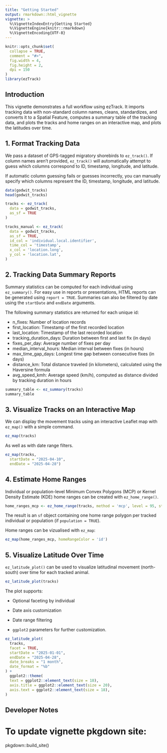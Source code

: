 ```yaml
---
title: "Getting Started"
output: rmarkdown::html_vignette
vignette: >
  %\VignetteIndexEntry{Getting Started}
  %\VignetteEngine{knitr::rmarkdown}
  %\VignetteEncoding{UTF-8}
---
```


```r
knitr::opts_chunk$set(
  collapse = TRUE,
  comment = "#>",
  fig.width = 4,
  fig.height = 2,
  dpi = 150
)
library(ezTrack)
```

## Introduction

This vignette demonstrates a full workflow using ezTrack. It imports tracking data with non-standard column names, cleans, standardizes, and converts it to a Spatial Feature, computes a summary table of the tracking data, and plots the tracks and home ranges on an interactive map, and plots the latitudes over time.

## 1. Format Tracking Data

We pass a dataset of GPS-tagged migratory shorebirds to `ez_track()`. If column names aren't provided, `ez_track()` will automatically attempt to guess which columns correspond to ID, timestamp, longitude, and latitude.

If automatic column guessing fails or guesses incorrectly, you can manually specify which columns represent the ID, timestamp, longitude, and latitude.

```r
data(godwit_tracks)
head(godwit_tracks)

tracks <- ez_track(
  data = godwit_tracks,
  as_sf = TRUE
)

tracks_manual <- ez_track(
  data = godwit_tracks,
  as_sf = TRUE,
  id_col = 'individual.local.identifier',
  time_col = 'timestamp',
  x_col = 'location.long',
  y_col = 'location.lat',
)
```

## 2. Tracking Data Summary Reports

Summary statistics can be computed for each individual using `ez_summary()`. For easy use in reports or presentations, HTML reports can be generated using `report = TRUE`. Summaries can also be filtered by date using the `startDate` and `endDate` arguments.

The following summary statistics are returned for each unique id:

-   n_fixes: Number of location records\
-   first_location: Timestamp of the first recorded location\
-   last_location: Timestamp of the last recorded location\
-   tracking_duration_days: Duration between first and last fix (in days)\
-   fixes_per_day: Average number of fixes per day\
-   median_interval_hours: Median interval between fixes (in hours)\
-   max_time_gap_days: Longest time gap between consecutive fixes (in days)\
-   distance_km: Total distance traveled (in kilometers), calculated using the Haversine formula\
-   avg_speed_kmh: Average speed (km/h), computed as distance divided by tracking duration in hours

```r
summary_table <- ez_summary(tracks)
summary_table
```

## 3. Visualize Tracks on an Interactive Map

We can display the movement tracks using an interactive Leaflet map with `ez_map()` with a simple command.

```r
ez_map(tracks)
```

As well as with date range filters.

```r
ez_map(tracks,
  startDate = "2025-04-10",
  endDate = "2025-04-28")

```

## 4. Estimate Home Ranges

Individual or population-level Minimum Convex Polygons (MCP) or Kernel Density Estimate (KDE) home ranges can be created with `ez_home_range()`.

```r
home_ranges_mcp <- ez_home_range(tracks, method = 'mcp', level = 95, startDate = '2025-04-12')

```

The result is an `sf` object containing one home range polygon per tracked individual or population (if `population = TRUE`).

Home ranges can be vizualised with `ez_map`:

```r
ez_map(home_ranges_mcp, homeRangeColor = 'id')
```
## 5. Visualize Latitude Over Time

`ez_latitude_plot()` can be used to visualize latitudinal movement (north-south) over time for each tracked animal. 


```r
ez_latitude_plot(tracks)
```

The plot supports:

- Optional faceting by individual

- Date axis customization

- Date range filtering

- `ggplot2` parameters for further customization.


```r
ez_latitude_plot(
  tracks,
  facet = TRUE,
  startDate = "2025-01-01",
  endDate = "2025-04-28",
  date_breaks = "1 month",
  date_format = "%b"
) +
  ggplot2::theme(
  text = ggplot2::element_text(size = 18),
  axis.title = ggplot2::element_text(size = 20),
  axis.text = ggplot2::element_text(size = 18),
)
```


## Developer Notes
# To update vignette pkgdown site:
pkgdown::build_site()

